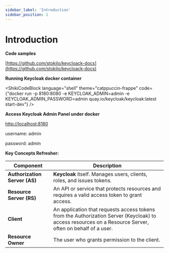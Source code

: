 ```yaml
---
sidebar_label: 'Introduction'
sidebar_position: 1
---
```


# Introduction

**Code samples**

[https://github.com/stokilo/keycloack-docs](https://github.com/stokilo/keycloack-docs)

**Running Keycloak docker container**


<ShikiCodeBlock language="shell" theme="catppuccin-frappe"
                code={"docker run -p 8180:8080 -e KEYCLOAK_ADMIN=admin -e KEYCLOAK_ADMIN_PASSWORD=admin quay.io/keycloak/keycloak:latest start-dev"} />

**Access Keycloak Admin Panel under docker**

[http://localhost:8180](http://localhost:8180)

username: admin

password: admin

**Key Concepts Refresher:**

| Component              | Description                                                                                                                       |
|------------------------|-----------------------------------------------------------------------------------------------------------------------------------|
| **Authorization Server (AS)** | **Keycloak** itself. Manages users, clients, roles, and issues tokens.                                                             |
| **Resource Server (RS)**      | An API or service that protects resources and requires a valid access token to grant access.                                     |
| **Client**                    | An application that requests access tokens from the Authorization Server (Keycloak) to access resources on a Resource Server, often on behalf of a user. |
| **Resource Owner**            | The user who grants permission to the client.                                                                                  |


[//]: # (import SwiperImageCarousel from "./components/SwiperImageCarousel";)

[//]: # ()
[//]: # (<SwiperImageCarousel)

[//]: # (  images={[)

[//]: # (    { src: '/img/screenshot_11GNc5dw9C.png', alt: 'Screenshot 1' },)

[//]: # (    { src: '/img/screenshot_22wMguZW.png', alt: 'Screenshot 2' },)

[//]: # (    { src: '/img/screenshot_OSlqm4BB.png', alt: 'Screenshot 2' },)

[//]: # (  ]} />)

